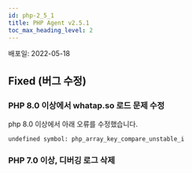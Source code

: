 ```yaml
---
id: php-2_5_1
title: PHP Agent v2.5.1
toc_max_heading_level: 2
---
```



배포일: 2022-05-18

## Fixed (버그 수정)

### PHP 8.0 이상에서 whatap.so 로드 문제 수정

php 8.0 이상에서 아래 오류를 수정했습니다.

```
undefined symbol: php_array_key_compare_unstable_i  
```

### PHP 7.0 이상, 디버깅 로그 삭제
